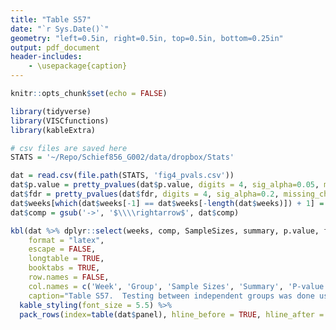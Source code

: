 ```yaml
---
title: "Table S57"
date: "`r Sys.Date()`"
geometry: "left=0.5in, right=0.5in, top=0.5in, bottom=0.25in"
output: pdf_document
header-includes:
    - \usepackage{caption}
---
```


\captionsetup[table]{labelformat=empty}
\clearpage

```r
knitr::opts_chunk$set(echo = FALSE)

library(tidyverse)
library(VISCfunctions)
library(kableExtra)

# csv files are saved here
STATS = '~/Repo/Schief856_G002/data/dropbox/Stats'
```


\clearpage

```r
dat = read.csv(file.path(STATS, 'fig4_pvals.csv'))
dat$p.value = pretty_pvalues(dat$p.value, digits = 4, sig_alpha=0.05, missing_char='NA', background = "yellow")
dat$fdr = pretty_pvalues(dat$fdr, digits = 4, sig_alpha=0.2, missing_char='NA', background = "yellow")
dat$weeks[which(dat$weeks[-1] == dat$weeks[-length(dat$weeks)]) + 1] ='\\hfill'
dat$comp = gsub('->', '$\\\\rightarrow$', dat$comp)

kbl(dat %>% dplyr::select(weeks, comp, SampleSizes, summary, p.value, fdr) %>% ungroup(),
    format = "latex",
    escape = FALSE,
    longtable = TRUE,
    booktabs = TRUE,
    row.names = FALSE,
    col.names = c('Week', 'Group', 'Sample Sizes', 'Summary', 'P-value', 'FDR'),
    caption="Table S57.  Testing between independent groups was done using the Wilcoxon rank-sum test for continuous outcomes (all panels except E) and Barnard’s exact test for the binary outcome in panel E. Comparisons across time within a single regimen use a Wilcoxon signed-rank test (all panels except E) and McNemar's test (panel E; the P-value is NA for comparisons at weeks 16 vs. 24 when the responses are perfectly concordant). Summary gives group values for the median and range for continuous outcomes and counts of positive responses out of the total with response rate and 95\\% Wilson confidence interval for the binary outcome of panel E. P values less than 0.05 and Q values less than 0.2 are highlighted.") %>%
  kable_styling(font_size = 5.5) %>%
  pack_rows(index=table(dat$panel), hline_before = TRUE, hline_after = TRUE, escape=TRUE)
```
